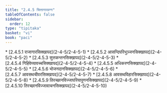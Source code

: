 ```yaml
---
title: "2.4.5 चित्तागारवग्ग"
tableOfContents: false
sidebar:
  order: 12
type: "tipitaka"
basket: "vi"
book: "paci"
---
```



<DynamicBreadcrumb />



<TableOfContents book="paci" section="2.4.5">
* [2.4.5.1 राजागारसिक्खापद](2-4-5/2-4-5-1)
* [2.4.5.2 आसन्दिपरिभुञ्जनसिक्खापद](2-4-5/2-4-5-2)
* [2.4.5.3 सुत्तकन्तनसिक्खापद](2-4-5/2-4-5-3)
* [2.4.5.4 गिहिवेय्यावच्चसिक्खापद](2-4-5/2-4-5-4)
* [2.4.5.5 अधिकरणसिक्खापद](2-4-5/2-4-5-5)
* [2.4.5.6 भोजनदानसिक्खापद](2-4-5/2-4-5-6)
* [2.4.5.7 आवसथचीवरसिक्खापद](2-4-5/2-4-5-7)
* [2.4.5.8 आवसथविहारसिक्खापद](2-4-5/2-4-5-8)
* [2.4.5.9 तिरच्छानविज्जापरियापुणनसिक्खापद](2-4-5/2-4-5-9)
* [2.4.5.10 तिरच्छानविज्जावाचनसिक्खापद](2-4-5/2-4-5-10)
</TableOfContents>